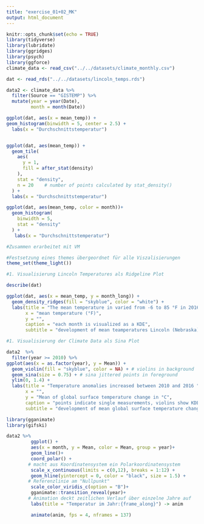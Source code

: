 ```yaml
---
title: "exercise_01+02_MK"
output: html_document
---
```


```r
knitr::opts_chunk$set(echo = TRUE)
library(tidyverse)
library(lubridate)
library(ggridges)
library(psych)
library(ggforce)
climate_data <- read_csv("../../datasets/climate_monthly.csv")

dat <- read_rds("../../datasets/lincoln_temps.rds")
```


```r
data2 <- climate_data %>% 
  filter(Source == "GISTEMP") %>% 
  mutate(year = year(Date),
         month = month(Date))
```

```r

ggplot(dat, aes(x = mean_temp)) +
geom_histogram(binwidth = 5, center = 2.5) +
  labs(x = "Durchschnittstemperatur")


ggplot(dat, aes(mean_temp)) +
  geom_tile(
    aes(
      y = 1, 
      fill = after_stat(density)  
    ),
    stat = "density",
    n = 20    # number of points calculated by stat_density() 
  ) +
  labs(x = "Durchschnittstemperatur")

ggplot(dat, aes(mean_temp, color = month))+
  geom_histogram(
    binwidth = 5,
    stat = "density"
  ) +
   labs(x = "Durchschnittstemperatur")
```


```r
#Zusammen erarbeitet mit VM 

#Festsetzung eines themes übergeordnet für alle Viszalisierungen
theme_set(theme_light())

#1. Visualisierung Lincoln Temperatures als Ridgeline Plot

describe(dat)

ggplot(dat, aes(x = mean_temp, y = month_long)) +
  geom_density_ridges(fill = "skyblue", color = "white") +
  labs(title = "The mean temperature in varied from -6 to 85 °F in 2016",
       x = "mean temperature (°F)",
       y = "",
       caption = "each month is visualized as a KDE",
       subtitle = "development of mean teamperatures Lincoln (Nebraska) in 2016")

#1. Visualisierung der Climate Data als Sina Plot

data2  %>%
  filter(year >= 2010) %>%
ggplot(aes(x = as.factor(year), y = Mean)) +
  geom_violin(fill = "skyblue", color = NA) + # violins in background
  geom_sina(size = 0.75) + # sina jittered points in foreground
  ylim(0, 1.4) +
  labs(title = "Temperature anomalies increased between 2010 and 2016 ",
       x = "",
       y = "Mean of global surface temperature change in °C",
       caption = "points indicate single measurements, violins show KDE",
       subtitle = "development of mean global surface temperature change")

```

```r
library(gganimate)
library(gifski)

data2 %>%
         ggplot() +
         aes(x = month, y = Mean, color = Mean, group = year)+
         geom_line()+
         coord_polar() +
        # macht aus Koordinatensystem ein Polarkoordinatensystem
         scale_x_continuous(limits = c(0,12), breaks = 1:12) +
         geom_hline(yintercept = 0, color = "black", size = 1.5) +
        # Referenzlinie am "Nullpunkt"
         scale_color_viridis_c(option = "B")+
         gganimate::transition_reveal(year)+
        # Animation deckt zeitlichen Verlauf über einzelne Jahre auf
         labs(title = "Temperatur im Jahr:{frame_along}") -> anim

         animate(anim, fps = 4, nframes = 137)
```

